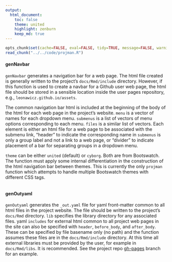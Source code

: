 ```yaml
---
output:
  html_document:
    toc: false
    theme: united
    highlight: zenburn
    keep_md: true
---
```


```r
opts_chunk$set(cache=FALSE, eval=FALSE, tidy=TRUE, message=FALSE, warning=FALSE)
read_chunk("../../code/projman.R")
```

#### genNavbar

`genNavbar` generates a navigation bar for a web page.
The html file created is generally written to the project's `docs/Rmd/include` directory.
However, if this function is used to create a navbar for a Github user web page, the html file should be stored in a sensible location inside the user pages repository, e.g., `leonawicz.github.io/assets`.

The common navigation bar html is included at the beginning of the body of the html for each web page in the project's website.
`menu` is a vector of names for each dropdown menu.
`submenus` is a list of vectors of menu options corresponding to each menu.
`files` is a similar list of vectors.
Each element is either an html file for a web page to be associated with the submenu link,
"header" to indicate the corresponding name in `submenus` is only a group label and not a link to a web page,
or "divider" to indicate placement of a bar for separating groups in a dropdown menu.

`theme` can be either `united` (default) or `cyborg`.
Both are from Bootswatch.
The function must apply some internal differentiation in the construction of the html navigation bar between themes.
This is currently the only `projman` function which attempts to handle multiple Bootswatch themes with different CSS tags.

```r
```

#### genOutyaml

`genOutyaml` generates the `_out.yaml` file for yaml front-matter common to all html files in the project website.
The file should be written to the project's `docs/Rmd` directory.
`lib` specifies the library directory for any associated files.
yaml `includes` for external html common to all project web pages in the site can also be specified with `header`, `before_body`, and `after_body`.
These can be specified by file basename only (no path) and the function assumes these files are in the `docs/Rmd/include` directory.
At this time all external libraries must be provided by the user, for example in `docs/Rmd/libs`.
It is recommended. See the project repo [gh-pages](https://github.com/leonawicz/ProjectManagement/tree/gh-pages "gh-pages") branch for an example.

```r
```
